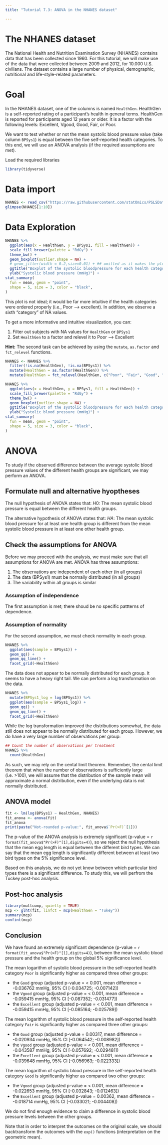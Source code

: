 ```yaml
---
title: "Tutorial 7.3: ANOVA in the NHANES dataset"

---
```


# The NHANES dataset

The National Health and Nutrition Examination Survey (NHANES) contains data
that has been collected since 1960. For this tutorial, we will make use of
the data that were collected between 2009 and 2012, for 10.000 U.S. civilians.
The dataset contains a large number of physical, demographic, nutritional and
life-style-related parameters.

# Goal

In the NHANES dataset, one of the columns is named `HealthGen`.
HealthGen is a self-reported rating of a participant’s health
in general terms. HealthGen is reported for participants aged 12
years or older. It is a factor with the following levels:
Excellent, Vgood, Good, Fair, or Poor.

We want to test whether or not the mean systolic blood pressure
value (take column `BPSys1`) is equal between the five self-reported
health categories. To this end, we will use an ANOVA analysis
(if the required assumptions are met).

Load the required libraries

```r
library(tidyverse)
```

# Data import

```r
NHANES <- read_csv("https://raw.githubusercontent.com/statOmics/PSLSData/main/NHANES.csv")
glimpse(NHANES[1:10])
```

# Data Exploration

```r
NHANES %>%
  ggplot(aes(x = HealthGen, y = BPSys1, fill = HealthGen)) +
  scale_fill_brewer(palette = "RdGy") +
  theme_bw() +
  geom_boxplot(outlier.shape = NA) +
  # geom_jitter(width = 0.2,size=0.01) + ## omitted as it makes the plot messy
  ggtitle("Boxplot of the systolic bloodpressure for each health category") +
  ylab("Systolic blood pressure (mmHg)") +
stat_summary(
  fun = mean, geom = "point",
  shape = 5, size = 3, color = "black",
)
```

This plot is not ideal; it would be far more intuitive if
the health categories were ordered properly (i.e., Poor --> excellent).
In addition, we observe a sixth "category" of NA values.

To get a more informative and intuitive visualization, you can:

1. Filter out subjects with NA values for `HealthGen` or `BPSys1`
2. Set `HealthGen` to a factor and relevel it to Poor --> Excellent

**Hint:** The second task can be achieved by using the `mutate`,
`as.factor` and `fct_relevel` functions.

```r
NHANES <- NHANES %>%
  filter(!is.na(HealthGen), !is.na(BPSys1)) %>%
  mutate(HealthGen = as.factor(HealthGen)) %>%
  mutate(HealthGen = fct_relevel(HealthGen, c("Poor", "Fair", "Good", "Vgood", "Excellent")))
```

```r
NHANES %>%
  ggplot(aes(x = HealthGen, y = BPSys1, fill = HealthGen)) +
  scale_fill_brewer(palette = "RdGy") +
  theme_bw() +
  geom_boxplot(outlier.shape = NA) +
  ggtitle("Boxplot of the systolic bloodpressure for each health category") +
  ylab("Systolic blood pressure (mmHg)") +
stat_summary(
  fun = mean, geom = "point",
  shape = 5, size = 3, color = "black",
)
```

# ANOVA

To study if the observed difference between the
average systolic blood pressure values of the different health groups
are significant, we may perform an ANOVA.

## Formulate null and alternative hyoptheses

The null hypothesis of ANOVA states that:
$H0$: The mean systolic blood pressure is equal between the different health groups.

The alternative hypothesis of ANOVA states that:
$HA$: The mean systolic blood pressure for at least one health group is different
from the mean systolic blood pressure in at least one other health group.

## Check the assumptions for ANOVA

Before we may proceed with the analysis, we must make sure that all
assumptions for ANOVA are met. ANOVA has three assumptions:

1. The observations are independent of each other (in all groups)
2. The data (BPSys1) must be normally distributed (in all groups)
3. The variability within all groups is similar

### Assumption of independence

The first assumption is met; there shoud be no specific pattterns of dependence.

### Assumption of normality

For the second assumption, we must check normality in each group.

```r
NHANES %>%
  ggplot(aes(sample = BPSys1)) +
  geom_qq() +
  geom_qq_line() +
  facet_grid(~HealthGen)
```

The data does not appear to be normally distributed for
each group. It seems to have a heavy right tail. We can
perform a log transformation on the data.

```r
NHANES %>%
  mutate(BPSys1_log = log(BPSys1)) %>%
  ggplot(aes(sample = BPSys1_log)) +
  geom_qq() +
  geom_qq_line() +
  facet_grid(~HealthGen)
```

While the log transformation improved the distributions somewhat,
the data still does not appear to be normally distributed for
each group. However, we do have a very large number of
observations per group:

```r
## Count the number of observations per treatment
NHANES %>%
  count(HealthGen)
```

As such, we may rely on the cental limit theorem.
Remember, the cental limit theorem that when the number
of observations is sufficiently large (i.e. >100), we
will assume that the distribution of the sample mean will
approximate a normal distribution, even if the underlying
data is not normally distributed.

## ANOVA model

```r
fit <- lm(log(BPSys1) ~ HealthGen, NHANES)
fit_anova <- anova(fit)
fit_anova
print(paste("Not-rounded p-value:", fit_anova$`Pr(>F)`[1]))
```

The p-value of the ANOVA analysis is extremely significant
(p-value = `r format(fit_anova$"Pr(>F)"[1],digits=4)`),
so we reject the null hypothesis that the mean
egg length is equal between the different bird types.
We can say that the mean egg length is significantly different
between at least two bird types on the 5% significance level.

Based on this analysis, we do not yet know between which particular
bird types there is a significant difference. To study this, we will
perfrom the Tuckey post-hoc analysis.

## Post-hoc analysis

```r
library(multcomp, quietly = TRUE)
mcp <- glht(fit, linfct = mcp(HealthGen = "Tukey"))
summary(mcp)
confint(mcp)
```

## Conclusion

We have found an extremely significant dependence (p-value = `r format(fit_anova$"Pr(>F)"[1],digits=4)`),
between the mean systolic blood pressure and the health group
on the global 5% significance level.

The mean logarithm of systolic blood pressure in the self-reported health
category `Poor` is significantly higher as compared three other groups:

- the `Good` group (adjusted p-value = < 0.001, mean difference = -0.036762 mmHg, 95% CI [-0.034725; -0.007142])
- the `Vgood` group (adjusted p-value = < 0.001, mean difference = -0.059415 mmHg, 95% CI [-0.087352; -0.031477])
- the `Excellent` group (adjusted p-value = < 0.001, mean difference = -0.059415 mmHg, 95% CI [-0.085164; -0.025789])

The mean logarithm of  systolic blood pressure in the self-reported health
category `Fair` is significantly higher as compared three other groups:

- the `Good` group (adjusted p-value = 0.00317, mean difference = -0.020934  mmHg, 95% CI [-0.064542; -0.008982])
- the `Vgood` group (adjusted p-value = < 0.001, mean difference = -0.043587 mmHg, 95% CI [-0.057692; -0.029481])
- the `Excellent` group (adjusted p-value = < 0.001, mean difference = -0.039648 mmHg, 95% CI [-0.056963; -0.022333])

The mean logarithm of systolic blood pressure in the self-reported health
category `Good` is significantly higher as compared two other groups:

- the `Vgood` group (adjusted p-value = < 0.001, mean difference = -0.022653 mmHg, 95% CI [-0.032843; -0.012463])
- the `Excellent` group (adjusted p-value = 0.00362, mean difference = -0.018714 mmHg, 95% CI [-0.033021; -0.004408])

We do not find enough evidence to claim a difference in systolic
blood pressure levels between the other groups.

Note that in order to interpret the outcomes on the original scale,
we should backtransform the outcomes with the `exp()` functions
(interpretation on the geometric mean).
